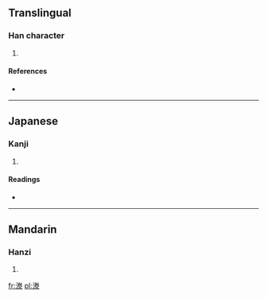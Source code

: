 ==Translingual==

===Han character===
{{Han char|rn=85|rad=水|as=11|sn=14|four=|canj=水火手水 (EFQE)}}

# {{defn|Han|sort=水11}}

====References====
* {{Han ref|kx=0646.040|dkj=18140|dj=1055.070|hdz=31726.020|uh=6F1B|ud=28443}}

----

==Japanese==

===Kanji===
{{ja-kanji|grade=|rs=水11}}

# {{defn|lang=ja|sort=水11}}

====Readings====
* {{ja-readings|on=[[とう]] (tō), [[どう]] (dō)|kun=[[なみ]] (nami)}}

----

==Mandarin==

===Hanzi===
{{cmn-hanzi|pin=[[tān]] ([[tan1]]), [[téng]] ([[teng2]])|wg=t'an<sup>1</sup>, t'eng<sup>2</sup>}}

# {{defn|lang=cmn|sort=水11}}

[[fr:漛]]
[[pl:漛]]